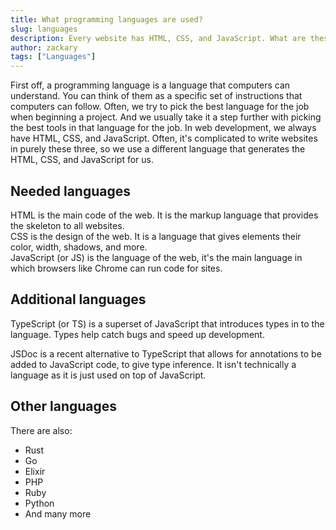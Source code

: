 ```yaml
---
title: What programming languages are used?
slug: languages
description: Every website has HTML, CSS, and JavaScript. What are these? And are there any others?
author: zackary
tags: ["Languages"]
---
```



First off, a programming language is a language that computers can understand. You can think of them as a specific set of instructions that computers can follow. Often, we try to pick the best language for the job when beginning a project. And we usually take it a step further with picking the best tools in that language for the job. In web development, we always have HTML, CSS, and JavaScript. Often, it's complicated to write websites in purely these three, so we use a different language that generates the HTML, CSS, and JavaScript for us.

## Needed languages

<div class="flex gap-2">
    <Icon
        src="HTML"
        class="mt-2"
    />
    <span class="text-xl font-bold text-html">HTML</span> is the main code of the
    web. It is the markup language that provides the skeleton to all websites.
</div>

<div class="flex gap-2">
    <Icon
        src="CSS"
        class="mt-2"
    />
    <span class="text-xl font-bold text-css">CSS</span> is the design of the web.
    It is a language that gives elements their color, width, shadows, and more.
</div>

<div class="flex gap-2">
    <Icon
        src="JavaScript"
        class="mt-2"
    />
    <span class="text-xl font-bold text-js">JavaScript</span> (or JS) is the language
    of the web, it's the main language in which browsers like Chrome can run code
    for sites.
</div>

## Additional languages

<div class="flex gap-2">
    <Icon
        src="TypeScript"
        class="mt-2"
    />
    <span class="text-xl font-bold text-ts">TypeScript</span> (or TS) is a superset
    of JavaScript that introduces types in to the language. Types help catch bugs
    and speed up development.
</div>

<span class="text-xl font-bold text-jsdoc">JSDoc</span>
is a recent alternative to TypeScript that allows for annotations to be added to
JavaScript code, to give type inference. It isn't technically a language as it is
just used on top of JavaScript.

## Other languages

There are also:

-   Rust
-   Go
-   Elixir
-   PHP
-   Ruby
-   Python
-   And many more

